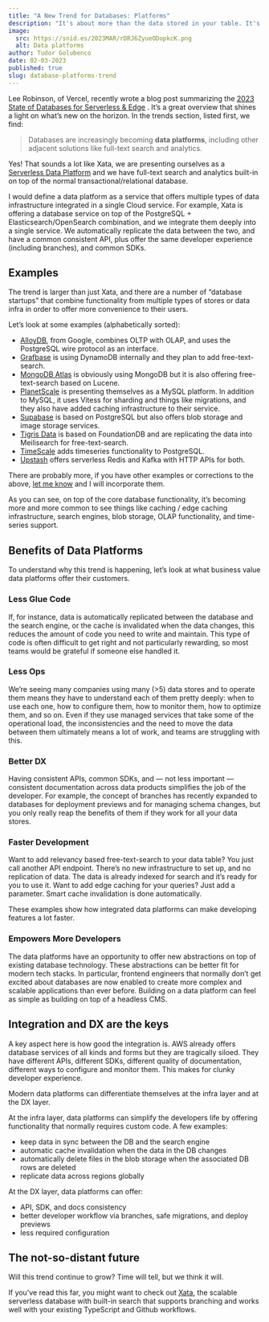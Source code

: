 ```yaml
---
title: "A New Trend for Databases: Platforms"
description: "It's about more than the data stored in your table. It's what you can do with that data."
image:
  src: https://snid.es/2023MAR/rDRJ6ZyueODopkcK.png
  alt: Data platforms
author: Tudor Golubenco
date: 02-03-2023
published: true
slug: database-platforms-trend
---
```


Lee Robinson, of Vercel, recently wrote a blog post summarizing the [2023 State of Databases for Serverless & Edge](https://leerob.io/blog/backend) . It’s a great overview that shines a light on what’s new on the horizon. In the trends section, listed first, we find:

> Databases are increasingly becoming **data platforms**, including other adjacent solutions like full-text search and analytics.

Yes! That sounds a lot like Xata, we are presenting ourselves as a [Serverless Data Platform](https://xata.io/docs/concepts/serverless-data-platform) and we have full-text search and analytics built-in on top of the normal transactional/relational database.

I would define a data platform as a service that offers multiple types of data infrastructure integrated in a single Cloud service. For example, Xata is offering a database service on top of the PostgreSQL + Elasticsearch/OpenSearch combination, and we integrate them deeply into a single service. We automatically replicate the data between the two, and have a common consistent API, plus offer the same developer experience (including branches), and common SDKs.

## Examples

The trend is larger than just Xata, and there are a number of “database startups” that combine functionality from multiple types of stores or data infra in order to offer more convenience to their users.

Let’s look at some examples (alphabetically sorted):

- [AlloyDB](https://cloud.google.com/alloydb), from Google, combines OLTP with OLAP, and uses the PostgreSQL wire protocol as an interface.
- [Grafbase](https://grafbase.com/) is using DynamoDB internally and they plan to add free-text-search.
- [MongoDB Atlas](https://www.mongodb.com/atlas/database) is obviously using MongoDB but it is also offering free-text-search based on Lucene.
- [PlanetScale](https://planetscale.com/) is presenting themselves as a MySQL platform. In addition to MySQL, it uses Vitess for sharding and things like migrations, and they also have added caching infrastructure to their service.
- [Supabase](https://supabase.com/) is based on PostgreSQL but also offers blob storage and image storage services.
- [Tigris Data](https://www.tigrisdata.com/) is based on FoundationDB and are replicating the data into Meilisearch for free-text-search.
- [TimeScale](https://www.timescale.com/) adds timeseries functionality to PostgreSQL.
- [Upstash](https://upstash.com/) offers serverless Redis and Kafka with HTTP APIs for both.

There are probably more, if you have other examples or corrections to the above, [let me know](https://twitter.com/tudor_g) and I will incorporate them.

As you can see, on top of the core database functionality, it’s becoming more and more common to see things like caching / edge caching infrastructure, search engines, blob storage, OLAP functionality, and time-series support.

<ArticleImage src="https://xata.io/images/blog/platforms/captain-data-platform.jpg" width="500" height="582" alt="Data platform meme" caption="By our powers combined" position="center" />

## Benefits of Data Platforms

To understand why this trend is happening, let’s look at what business value data platforms offer their customers.

### Less Glue Code

If, for instance, data is automatically replicated between the database and the search engine, or the cache is invalidated when the data changes, this reduces the amount of code you need to write and maintain. This type of code is often difficult to get right and not particularly rewarding, so most teams would be grateful if someone else handled it.

### Less Ops

We’re seeing many companies using many (>5) data stores and to operate them means they have to understand each of them pretty deeply: when to use each one, how to configure them, how to monitor them, how to optimize them, and so on. Even if they use managed services that take some of the operational load, the inconsistencies and the need to move the data between them ultimately means a lot of work, and teams are struggling with this.

### Better DX

Having consistent APIs, common SDKs, and — not less important — consistent documentation across data products simplifies the job of the developer. For example, the concept of branches has recently expanded to databases for deployment previews and for managing schema changes, but you only really reap the benefits of them if they work for all your data stores.

### Faster Development

Want to add relevancy based free-text-search to your data table? You just call another API endpoint. There’s no new infrastructure to set up, and no replication of data. The data is already indexed for search and it’s ready for you to use it. Want to add edge caching for your queries? Just add a parameter. Smart cache invalidation is done automatically.

These examples show how integrated data platforms can make developing features a lot faster.

### Empowers More Developers

The data platforms have an opportunity to offer new abstractions on top of existing database technology. These abstractions can be better fit for modern tech stacks. In particular, frontend engineers that normally don’t get excited about databases are now enabled to create more complex and scalable applications than ever before. Building on a data platform can feel as simple as building on top of a headless CMS.

## Integration and DX are the keys

A key aspect here is how good the integration is. AWS already offers database services of all kinds and forms but they are tragically siloed. They have different APIs, different SDKs, different quality of documentation, different ways to configure and monitor them. This makes for clunky developer experience.

Modern data platforms can differentiate themselves at the infra layer and at the DX layer.

<ArticleImage src="https://xata.io/images/blog/platforms/data-platform.png" width="1184" height="833" alt="Data platform layers" caption="Data platform layers" position="center" />

At the infra layer, data platforms can simplify the developers life by offering functionality that normally requires custom code. A few examples:

- keep data in sync between the DB and the search engine
- automatic cache invalidation when the data in the DB changes
- automatically delete files in the blob storage when the associated DB rows are deleted
- replicate data across regions globally

At the DX layer, data platforms can offer:

- API, SDK, and docs consistency
- better developer workflow via branches, safe migrations, and deploy previews
- less required configuration

## The not-so-distant future

Will this trend continue to grow? Time will tell, but we think it will.

If you’ve read this far, you might want to check out [Xata](https://xata.io), the scalable serverless database with built-in search that supports branching and works well with your existing TypeScript and Github workflows.
